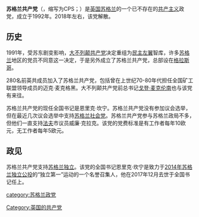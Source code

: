 {{共产党}}
'''苏格兰共产党'''（{{lang-en|Communist Party of Scotland}}，缩写为CPS；{{lang-gd|Pàrtaidh Co-Mhaoineach na h-Alba}}）是[[英国|英国]][[苏格兰|苏格兰]]的一个已不存在的[[共产主义|共产主义]]政党，成立于1992年。2018年左右，该党解散。

==历史==
1991年，受苏东剧变影响，[[大不列颠共产党|大不列颠共产党]]决定重组为[[民主左翼_(英国)|民主左翼]]智库，许多[[苏格兰|苏格兰]]地区的党员不同意这一决定，于是另外成立了苏格兰共产党，总部设在[[格拉斯哥|格拉斯哥]]。

280名前英共成员加入了苏格兰共产党，包括曾在上世纪70-80年代担任全国矿工联盟领导成员的迈克·麦克格黑。大不列颠共产党前总书记[[戈登·麦克伦南|戈登·麦克伦南]]也与该党有来往。

苏格兰共产党的现任全国书记是恩里克·坎宁。苏格兰共产党没有参加议会选举，但在最近几次议会选举中支持[[苏格兰社会党|苏格兰社会党]]。苏格兰共产党参与苏格兰政局不多，但他们一直支持[[法夫|法夫]]市议员威廉·克拉克。该党的党费标准是有工作者每年10欧元，无工作者每年5欧元。
==政见==
苏格兰共产党支持[[苏格兰独立|苏格兰独立]]。该党的全国书记恩里克·坎宁是致力于[[2014年苏格兰独立公投|2014年苏格兰独立公投]]的“独立第一”运动的一个名誉召集人，他在2017年12月去世于全国书记任上。

{{蘇格蘭政黨}}

[[Category:英国的共产党|Category:英国的共产党]]
[[category:苏格兰政党|category:苏格兰政党]]